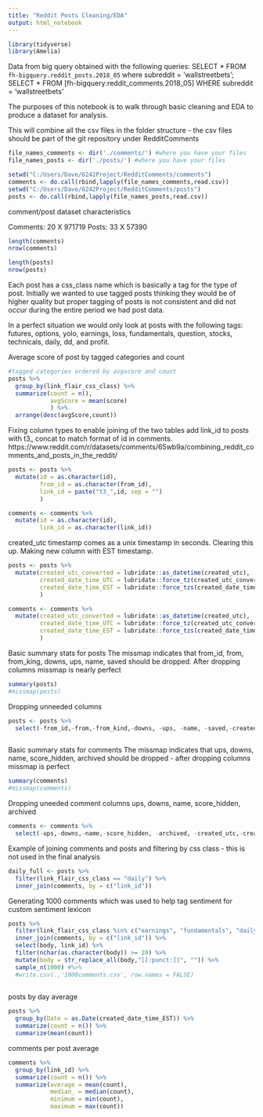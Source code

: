 ```yaml
---
title: "Reddit Posts Cleaning/EDA"
output: html_notebook
---
```


```r
library(tidyverse)
library(Amelia)
```

Data from big query obtained with the following queries:
SELECT * FROM `fh-bigquery.reddit_posts.2018_05` where subreddit = 'wallstreetbets';
SELECT * FROM [fh-bigquery:reddit_comments.2018_05] WHERE subreddit = 'wallstreetbets'

The purposes of this notebook is to walk through basic cleaning and EDA to produce a dataset for analysis. 

This will combine all the csv files in the folder structure - the csv files should be part of the git repository under RedditComments
```r
file_names_comments <- dir('./comments/') #where you have your files
file_names_posts <- dir('./posts/') #where you have your files

setwd("C:/Users/Dave/6242Project/RedditComments/comments")
comments <- do.call(rbind,lapply(file_names_comments,read.csv))
setwd("C:/Users/Dave/6242Project/RedditComments/posts")
posts <- do.call(rbind,lapply(file_names_posts,read.csv))
```

comment/post dataset characteristics

Comments: 20 X 971719
Posts: 33 X 57390
```r
length(comments) 
nrow(comments)

length(posts) 
nrow(posts)
```


Each post has a css_class name which is basically a tag for the type of post. Initially we wanted to use tagged posts thinking they would be of higher quality but proper tagging of posts is not consistent and did not occur during the entire period we had post data. 

In a perfect situation we would only look at posts with the following tags: futures, options, yolo, earnings, loss, fundamentals, question, stocks, technicals, daily, dd, and profit. 

Average score of post by tagged categories and count
```r

#tagged categories ordered by avgscore and count
posts %>% 
  group_by(link_flair_css_class) %>% 
  summarize(count = n(),
            avgScore = mean(score)
            ) %>% 
  arrange(desc(avgScore,count))

```

Fixing column types to enable joining of the two tables
add link_id to posts with t3_ concat to match format of id in comments. 
https://www.reddit.com/r/datasets/comments/65wb9a/combining_reddit_comments_and_posts_in_the_reddit/
```r
posts <- posts %>% 
  mutate(id = as.character(id),
         from_id = as.character(from_id),
         link_id = paste("t3_",id, sep = "")
         )

comments <- comments %>% 
  mutate(id = as.character(id),
         link_id = as.character(link_id))

```



created_utc timestamp comes as a unix timestamp in seconds. Clearing this up. Making new column with EST timestamp.
```r
posts <- posts %>% 
  mutate(created_utc_converted = lubridate::as_datetime(created_utc),
         created_date_time_UTC = lubridate::force_tz(created_utc_converted, tzone = "UTC"),
         created_date_time_EST = lubridate::force_tzs(created_date_time_UTC, tzones = "UTC", tzone_out = "America/New_York")
         )

comments <- comments %>% 
  mutate(created_utc_converted = lubridate::as_datetime(created_utc),
         created_date_time_UTC = lubridate::force_tz(created_utc_converted, tzone = "UTC"),
         created_date_time_EST = lubridate::force_tzs(created_date_time_UTC, tzones = "UTC", tzone_out = "America/New_York")
         )
```


Basic summary stats for posts
The missmap indicates that from_id, from, from_king, downs, ups, name, saved should be dropped. After dropping columns missmap is nearly perfect 
```r
summary(posts)
#missmap(posts)
```

Dropping unneeded columns

```r
posts <- posts %>% 
  select(-from_id,-from,-from_kind,-downs, -ups, -name, -saved,-created_utc,-created_utc_converted)
```
```r

```




Basic summary stats for comments
The missmap indicates that ups, downs, name, score_hidden, archived should be dropped - after dropping columns missmap is perfect
```r
summary(comments)
#missmap(comments)
```

Dropping uneeded comment columns
ups, downs, name, score_hidden, archived
```r
comments <- comments %>% 
  select(-ups,-downs,-name,-score_hidden, -archived, -created_utc,-created_utc_converted)
```



Example of joining comments and posts and filtering by css class - this is not used in the final analysis 
```r
daily_full <- posts %>% 
  filter(link_flair_css_class == "daily") %>% 
  inner_join(comments, by = c("link_id"))

```


Generating 1000 comments which was used to help tag sentiment for custom sentiment lexicon
```r
posts %>% 
  filter(link_flair_css_class %in% c("earnings", "fundamentals", "daily")) %>% 
  inner_join(comments, by = c("link_id")) %>% 
  select(body, link_id) %>% 
  filter(nchar(as.character(body)) >= 20) %>% 
  mutate(body = str_replace_all(body,"[[:punct:]]", "")) %>% 
  sample_n(1000) #%>% 
  #write.csv(.,'1000comments.csv', row.names = FALSE) 
  
```

posts by day average
```r
posts %>% 
  group_by(Date = as.Date(created_date_time_EST)) %>% 
  summarize(count = n()) %>% 
  summarize(mean(count))
```

comments per post average
```r
comments %>% 
  group_by(link_id) %>% 
  summarize(count = n()) %>% 
  summarize(average = mean(count),
            median_ = median(count),
            minimum = min(count),
            maximum = max(count))
```


